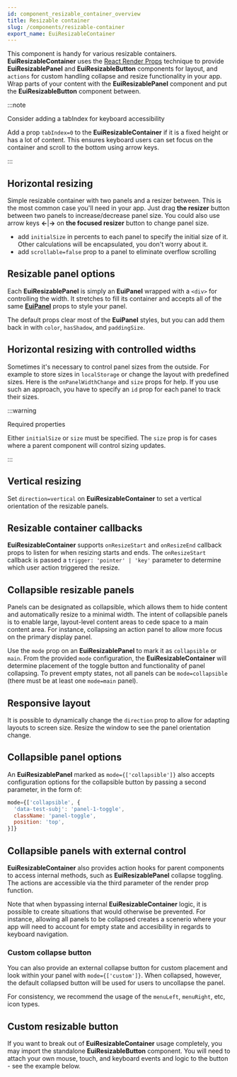 ```yaml
---
id: component_resizable_container_overview
title: Resizable container
slug: /components/resizable-container
export_name: EuiResizableContainer
---
```


This component is handy for various resizable containers. **EuiResizableContainer** uses
the [React Render Props](https://reactjs.org/docs/render-props.html#using-props-other-than-render) technique
to provide **EuiResizablePanel** and **EuiResizableButton** components for layout, and `actions` for custom handling
collapse and resize functionality in your app. Wrap parts of your content with the **EuiResizablePanel** component
and put the **EuiResizableButton** component between.

:::note

Consider adding a tabIndex for keyboard accessibility

Add a prop `tabIndex=0` to the **EuiResizableContainer** if it is a fixed height or has a lot of content.
This ensures keyboard users can set focus on the container and scroll to the bottom using arrow keys.

:::

## Horizontal resizing

Simple resizable container with two panels and a resizer between. This is the most common case you'll need in your app.
Just drag **the resizer** button between two panels to increase/decrease panel size. You could also use arrow keys **←**|**→** on **the focused resizer** button to change panel size.

*   add `initialSize` in percents to each panel to specify the initial size of it. Other calculations
    will be encapsulated, you don't worry about it.
*   add `scrollable=false` prop to a panel to eliminate overflow scrolling

## Resizable panel options

Each **EuiResizablePanel** is simply an **EuiPanel** wrapped with a `<div>` for controlling the width.
It stretches to fill its container and accepts all of the same [**EuiPanel**](#/layout/panel) props to style your panel.

The default props clear most of the **EuiPanel** styles, but you can add them back in with `color`,
`hasShadow`, and `paddingSize`.

## Horizontal resizing with controlled widths

Sometimes it's necessary to control panel sizes from the outside. For example to store sizes
in `localStorage` or change the layout with predefined sizes. Here is the `onPanelWidthChange` and `size`
props for help. If you use such an approach, you have to specify an `id` prop for each panel to track their sizes.

:::warning

Required properties

Either `initialSize` or `size` must be specified. The `size` prop is for cases where a parent component
will control sizing updates.

:::

## Vertical resizing

Set `direction=vertical` on **EuiResizableContainer** to set a vertical orientation of the resizable panels.

## Resizable container callbacks

**EuiResizableContainer** supports `onResizeStart` and `onResizeEnd` callback props to listen for when resizing
starts and ends. The `onResizeStart` callback is passed a `trigger: 'pointer' | 'key'` parameter to determine which
user action triggered the resize.

## Collapsible resizable panels

Panels can be designated as collapsible, which allows them to hide content and automatically resize to a minimal width.
The intent of collapsible panels is to enable large, layout-level content areas to cede space to a main content area.
For instance, collapsing an action panel to allow more focus on the primary display panel.

Use the `mode` prop on an **EuiResizablePanel** to mark it as `collapsible` or `main`. From the provided `mode`
configuration, the **EuiResizableContainer** will determine placement of the toggle button and functionality
of panel collapsing. To prevent empty states, not all panels can be `mode=collapsible`
(there must be at least one `mode=main` panel).

## Responsive layout

It is possible to dynamically change the `direction` prop to allow for adapting layouts to screen size.
Resize the window to see the panel orientation change.

## Collapsible panel options

An **EuiResizablePanel** marked as `mode={['collapsible']}` also accepts configuration options for the collapsible
button by passing a second parameter, in the form of:

```jsx
mode={['collapsible', {
  'data-test-subj': 'panel-1-toggle',
  className: 'panel-toggle',
  position: 'top',
}]}
```

## Collapsible panels with external control

**EuiResizableContainer** also provides action hooks for parent components to access internal methods,
such as **EuiResizablePanel** collapse toggling. The actions are accessible via the third parameter
of the render prop function.

Note that when bypassing internal **EuiResizableContainer** logic, it is possible to create situations
that would otherwise be prevented. For instance, allowing all panels to be collapsed creates a scenerio where
your app will need to account for empty state and accesibility in regards to keyboard navigation.

### Custom collapse button

You can also provide an external collapse button for custom placement and look within your panel with
`mode={['custom']}`. When collapsed, however, the default collapsed button will be used for users
to uncollapse the panel.

For consistency, we recommend the usage of the `menuLeft`, `menuRight`, etc, icon types.

## Custom resizable button

If you want to break out of **EuiResizableContainer** usage completely, you may import the standalone
**EuiResizableButton** component. You will need to attach your own mouse, touch, and keyboard events
and logic to the button - see the example below.
